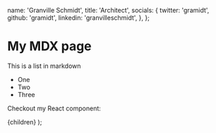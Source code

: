 
  name: 'Granville Schmidt',
  title: 'Architect',
  socials: {
    twitter: 'gramidt',
    github: 'gramidt',
    linkedin: 'granvilleschmidt',
  },
};

# My MDX page

This is a list in markdown

- One
- Two
- Three

Checkout my React component:

  <MemberStructure meta={meta}>{children}</MemberStructure>
);
